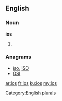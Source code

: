 ==English==

===Noun===
'''ios'''

# {{plural of|io}}

===Anagrams===
* [[iso#English|iso]], [[ISO#English|ISO]]
* [[OSI#English|OSI]]

[[Category:English plurals]]

[[ar:ios]]
[[fr:ios]]
[[ku:ios]]
[[my:ios]]